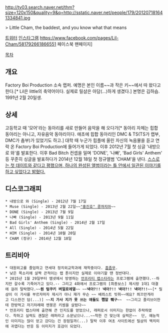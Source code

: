 http://tv03.search.naver.net/thm?size=120x150&quality=9&q=http://sstatic.naver.net/people/179/201207181641334841.jpg

> Little Cham, the baddest, and you know what that means

[https://twitter.com/realbadlilcham 트위터]
[https://instagram.com/realbadcham 인스타그램]
https://www.facebook.com/pages/Lil-Cham/581792661866551 페이스북 팬페이지]

[[목차]]

== 개요 ==
Factory Boi Production 소속 랩퍼. 예명은 본인 이름~~과 작은 키~~에서 따 왔다고 한다.[* Lil은 little의 축약어이다. 실제로 릴샴은 아담(...)하게 생겼다.] 본명은 김하슴. 1991년 2월 20일생. 

== 상세 ==
고등학교 때 '모어'라는 동아리를 새로 만들어 음악을 해 오다가[* 동아리 자체는 힙합 동아리는 아니고, 자유음악 동아리이다. 애초에 힙합 동아리인 DMC & TS(TS가 랩부, DMC가 춤부)가 있었기도 하고.] 대학 때 누군가 힙플에 올린 자신의 녹음물을 듣고 연락 온 Factory Boi Production에 들어가게 되었다. 이후 2012년 7월 첫 싱글 '내방으로 와'를 발표한다.
이후 Bad Bitch 컨셉을 밀며 'DONE', '나빠', 'Bad Girls' Anthem' 등 꾸준히 싱글을 발표하다가 2014년 12월 18일 첫 정규앨범 'CHAM'을 낸다. [http://www.hiphopplaya.com/magazine/article/view.html?category=&category2=&mode=&page=1&sort=&num=16022&keyfield=&key=%EB%A6%B4%EC%83%B4 스스로는 첫 데이트와 같다고 평했으며, 하나의 완성된 앨범이라는 틀 안에서 일관된 이야기를 하고 싶었다고 밝혔다.]

== 디스코그래피 ==
 * 내방으로 와 (Single) - 2012년 7월 17일
 * Muse (Single) - 2013년 2월 22일~~[["홍진호" 콩까지마]]~~
 * DONE (Single) - 2013년 7월 9일
 * 나빠 (Single) - 2013년 9월 11일
 * Bad Girls' Anthem (Single) - 2014년 2월 17일
 * All (Single) - 2014년 5월 22일
 * HIM (Single) - 2014년 10월 20일
 * CHAM (정규) - 2014년 12월 18일

== 트리비아 ==
 * 대원외고를 졸업하고 연세대 정치외교학과에 재학중이다. [[흠좀무]].
 * 낮은 목소리에 살짝 끈적이는 랩 톤이지만 실제로 이야기할 땐 정반대다.
 * 2015년 1월 29일부터 엠넷에서 방영하는 [[언프리티 랩스타]]라는 프로그램에 출연했다.--하지만 갈수록 기죽어가고 있다.-- 그리고 4화에서 프로그램의 [최종보스] 제시랑 1대1 대결에 걸려 탈락했다.~~'''줜 텊쿠키 벼얼로에열'''~~ ~~'''낵아?!! 낵아?!! 낵아?!! 낵아?!!'''~~[* 릴샴이 이 가사를 부르자마자 제시가 아니 쟤가 무슨 ~~ 배릐스트 빗취~~에요? 쬐끄만게라고 디스한건 덤(...)] ~~'''지 가사 지가 못 쓰는 애들도 쩹알 쀄구'''~~  ~~그리고 졸리브이한테 한방먹고 자기차례때 멘붕온 키썸을 살렸다~~
 * 언프리티 랩스타에 출연해 큰 인지도를 얻었으나, 래퍼로서 이미지는 한없이 추락하였다. 착하고 실력도 괜찮은 래퍼라고 소문났으나...~~착한 건 맞는데 실력은~~  단, 예능적인 이미지는 많이 얻고 갔다는 건 장점일까(...) 탈락 이후 여초 사이트에선 릴샴의 백치미에 귀엽다는 반응 등 이미지가 호감이 되었다.
